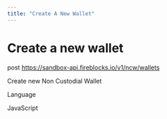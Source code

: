 ```yaml
---
title: "Create A New Wallet"
---
```

  
  # Create a new wallet

post https://sandbox-api.fireblocks.io/v1/ncw/wallets

Create new Non Custodial Wallet

Language

JavaScript